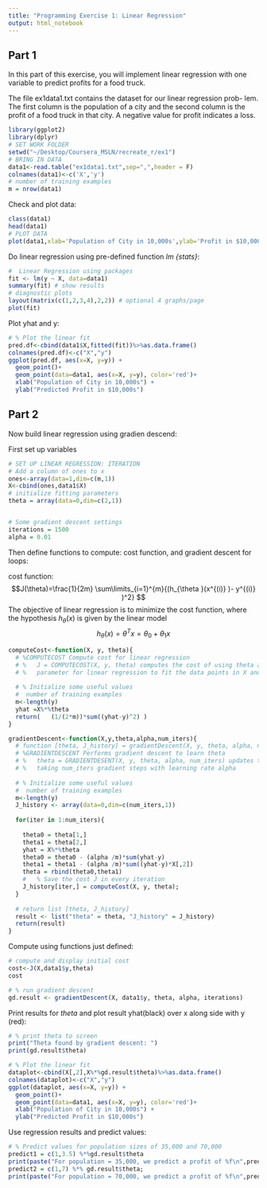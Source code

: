 ```yaml
---
title: "Programming Exercise 1: Linear Regression"
output: html_notebook
---
```


## Part 1

In this part of this exercise, you will implement linear regression with one variable to predict profits for a food truck. 

The file ex1data1.txt contains the dataset for our linear regression prob- lem. The first column is the population of a city and the second column is the profit of a food truck in that city. A negative value for profit indicates a loss.

```r

library(ggplot2)
library(dplyr)
# SET WORK FOLDER
setwd("~/Desktop/Coursera_MSLN/recreate_r/ex1")
# BRING IN DATA
data1<-read.table("ex1data1.txt",sep=",",header = F)
colnames(data1)<-c('X','y')
# number of training examples
m = nrow(data1)
```

Check and plot data:
```r
class(data1)
head(data1)
# PLOT DATA
plot(data1,xlab='Population of City in 10,000s',ylab='Profit in $10,000s')
```

Do linear regression using pre-defined function *lm {stats}*:
```r
#  Linear Regression using packages
fit <- lm(y ~ X, data=data1)
summary(fit) # show results
# diagnostic plots 
layout(matrix(c(1,2,3,4),2,2)) # optional 4 graphs/page 
plot(fit)
```

Plot yhat and y: 
```r
# % Plot the linear fit
pred.df<-cbind(data1$X,fitted(fit))%>%as.data.frame()
colnames(pred.df)<-c("X","y")
ggplot(pred.df, aes(x=X, y=y)) + 
  geom_point()+ 
  geom_point(data=data1, aes(x=X, y=y), color='red')+
  xlab("Population of City in 10,000s") +
  ylab("Predicted Profit in $10,000s") 

```

## Part 2

Now build linear regression using gradien descend:

First set up variables
```r
# SET UP LINEAR REGRESSION: ITERATION
# Add a column of ones to x
ones<-array(data=1,dim=c(m,1))
X<-cbind(ones,data1$X)
# initialize fitting parameters
theta = array(data=0,dim=c(2,1))


# Some gradient descent settings
iterations = 1500
alpha = 0.01
```

Then define functions to compute: cost function, and gradient descent for loops:

cost function: 
$$J(\theta)=\frac{1}{2m} \sum\limits_{i=1}^{m}{(h_{\theta }(x^{(i)} )- y^{(i)} )^2} $$
The objective of linear regression is to minimize the cost function, where the hypothesis $h_{\theta }(x )$ is given by the linear model
$$h_{\theta }(x)=\theta^Tx=\theta_{0}+\theta_{1}x$$
```r
computeCost<-function(X, y, theta){
  # %COMPUTECOST Compute cost for linear regression
  # %   J = COMPUTECOST(X, y, theta) computes the cost of using theta as the
  # %   parameter for linear regression to fit the data points in X and y
  
  # % Initialize some useful values
  #  number of training examples
  m<-length(y)
  yhat =X%*%theta
  return(   (1/(2*m))*sum((yhat-y)^2) )
}

gradientDescent<-function(X,y,theta,alpha,num_iters){
  # function [theta, J_history] = gradientDescent(X, y, theta, alpha, num_iters)
  # %GRADIENTDESCENT Performs gradient descent to learn theta
  # %   theta = GRADIENTDESENT(X, y, theta, alpha, num_iters) updates theta by 
  # %   taking num_iters gradient steps with learning rate alpha
  
  # % Initialize some useful values
  #  number of training examples
  m<-length(y)
  J_history <- array(data=0,dim=c(num_iters,1))
  
  for(iter in 1:num_iters){
    
    theta0 = theta[1,]
    theta1 = theta[2,]
    yhat = X%*%theta
    theta0 = theta0 - (alpha /m)*sum(yhat-y)
    theta1 = theta1 - (alpha /m)*sum((yhat-y)*X[,2])
    theta = rbind(theta0,theta1)
    #   % Save the cost J in every iteration    
    J_history[iter,] = computeCost(X, y, theta);
  }
  
  # return list [theta, J_history]
  result <- list("theta" = theta, "J_history" = J_history)
  return(result)
}

```

Compute using functions just defined:
```r

# compute and display initial cost
cost<-J(X,data1$y,theta)
cost

# % run gradient descent
gd.result <- gradientDescent(X, data1$y, theta, alpha, iterations)

```
Print results for *theta* and plot result yhat(black) over x along side with y (red):
```r
# % print theta to screen
print("Theta found by gradient descent: ")
print(gd.result$theta)

# % Plot the linear fit
dataplot<-cbind(X[,2],X%*%gd.result$theta)%>%as.data.frame()
colnames(dataplot)<-c("X","y")
ggplot(dataplot, aes(x=X, y=y)) + 
  geom_point()+ 
  geom_point(data=data1, aes(x=X, y=y), color='red')+
  xlab("Population of City in 10,000s") +
  ylab("Predicted Profit in $10,000s") 

```

Use regression results and predict values:
```r
# % Predict values for population sizes of 35,000 and 70,000
predict1 = c(1,3.5) %*%gd.result$theta
print(paste("For population = 35,000, we predict a profit of %f\n",predict1*10000))
predict2 = c(1,7) %*% gd.result$theta;
print(paste("For population = 70,000, we predict a profit of %f\n",predict2*10000))

```



